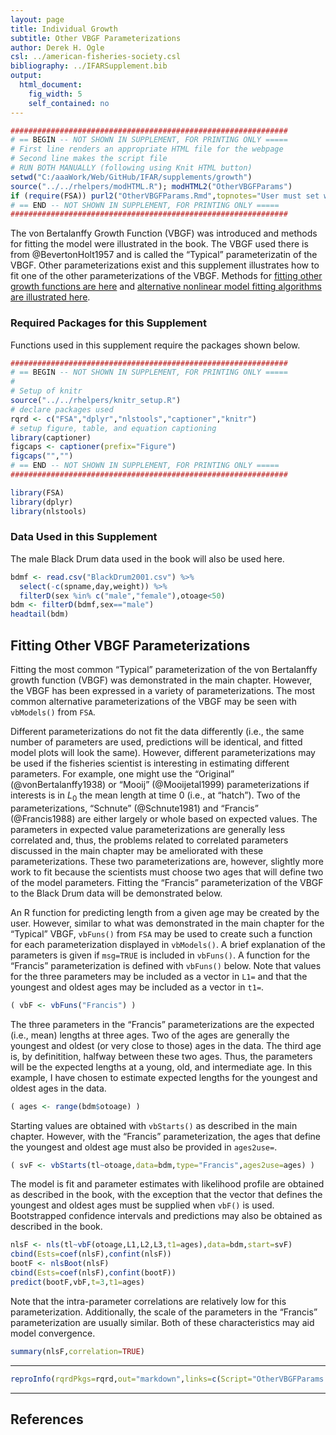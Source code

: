 ```yaml
---
layout: page
title: Individual Growth
subtitle: Other VBGF Parameterizations
author: Derek H. Ogle
csl: ../american-fisheries-society.csl
bibliography: ../IFARSupplement.bib
output: 
  html_document: 
    fig_width: 5
    self_contained: no
---
```

```r
##############################################################
# == BEGIN -- NOT SHOWN IN SUPPLEMENT, FOR PRINTING ONLY =====
# First line renders an appropriate HTML file for the webpage
# Second line makes the script file
# RUN BOTH MANUALLY (following using Knit HTML button)
setwd("C:/aaaWork/Web/GitHub/IFAR/supplements/growth")
source("../../rhelpers/modHTML.R"); modHTML2("OtherVBGFParams")
if (require(FSA)) purl2("OtherVBGFParams.Rmd",topnotes="User must set working directory appropriately.")
# == END -- NOT SHOWN IN SUPPLEMENT, FOR PRINTING ONLY =====
##############################################################
```

The von Bertalanffy Growth Function (VBGF) was introduced and methods for fitting the model were illustrated in the book.  The VBGF used there is from @BevertonHolt1957 and is called the "Typical" parameterizatin of the VBGF.  Other parameterizations exist and this supplement illustrates how to fit one of the other parameterizations of the VBGF.  Methods for [fitting other growth functions are here](OtherGrowthFuns.html) and [alternative nonlinear model fitting algorithms are illustrated here](OtherNLAlgorithms.html).

### Required Packages for this Supplement
Functions used in this supplement require the packages shown below.

```r
##############################################################
# == BEGIN -- NOT SHOWN IN SUPPLEMENT, FOR PRINTING ONLY =====
# 
# Setup of knitr
source("../../rhelpers/knitr_setup.R")
# declare packages used
rqrd <- c("FSA","dplyr","nlstools","captioner","knitr")
# setup figure, table, and equation captioning
library(captioner)
figcaps <- captioner(prefix="Figure")
figcaps("","")
# == END -- NOT SHOWN IN SUPPLEMENT, FOR PRINTING ONLY =====
##############################################################
```
```r
library(FSA)
library(dplyr)
library(nlstools)
```

### Data Used in this Supplement
  
The male Black Drum data used in the book will also be used here.
```r
bdmf <- read.csv("BlackDrum2001.csv") %>%
  select(-c(spname,day,weight)) %>%
  filterD(sex %in% c("male","female"),otoage<50)
bdm <- filterD(bdmf,sex=="male")
headtail(bdm)
```


## Fitting Other VBGF Parameterizations
Fitting the most common "Typical" parameterization of the von Bertalanffy growth function (VBGF) was demonstrated in the main chapter.  However, the VBGF has been expressed in a variety of parameterizations.  The most common alternative parameterizations of the VBGF may be seen with `vbModels()` from `FSA`.

Different parameterizations do not fit the data differently (i.e., the same number of parameters are used, predictions will be identical, and fitted model plots will look the same).  However, different parameterizations may be used if the fisheries scientist is interesting in estimating different parameters.  For example, one might use the "Original" (@vonBertalanffy1938) or "Mooij" (@Mooijetal1999) parameterizations if interests is in $L_{0}$ the mean length at time 0 (i.e., at "hatch").  Two of the parameterizations, "Schnute" (@Schnute1981) and "Francis" (@Francis1988) are either largely or whole based on expected values.  The parameters in expected value parameterizations are generally less correlated and, thus, the problems related to correlated parameters discussed in the main chapter may be ameliorated with these parameterizations.  These two parameterizations are, however, slightly more work to fit because the scientists must choose two ages that will define two of the model parameters.  Fitting the "Francis" parameterization of the VBGF to the Black Drum data will be demonstrated below.

An R function for predicting length from a given age may be created by the user.  However, similar to what was demonstrated in the main chapter for the "Typical" VBGF,  `vbFuns()` from `FSA` may be used to create such a function for each parameterization displayed in `vbModels()`.  A brief explanation of the parameters is given if `msg=TRUE` is included in `vbFuns()`.  A function for the "Francis" parameterization is defined with `vbFuns()` below.  Note that values for the three parameters may be included as a vector in `L1=` and that the youngest and oldest ages may be included as a vector in `t1=`.

```r
( vbF <- vbFuns("Francis") )
```

The three parameters in the "Francis" parameterizations are the expected (i.e., mean) lengths at three ages.  Two of the ages are generally the youngest and oldest (or very close to those) ages in the data.  The third age is, by definitition, halfway between these two ages.  Thus, the parameters will be the expected lengths at a young, old, and intermediate age.  In this example, I have chosen to estimate expected lengths for the youngest and oldest ages in the data.
```r
( ages <- range(bdm$otoage) )
```

Starting values are obtained with `vbStarts()` as described in the main chapter.  However, with the "Francis" parameterization, the ages that define the youngest and oldest age must also be provided in `ages2use=`.

```r
( svF <- vbStarts(tl~otoage,data=bdm,type="Francis",ages2use=ages) )
```

The model is fit and parameter estimates with likelihood profile are obtained as described in the book, with the exception that the vector that defines the youngest and oldest ages must be supplied when `vbF()` is used.  Bootstrapped confidence intervals and predictions may also be obtained as described in the book.
```r
nlsF <- nls(tl~vbF(otoage,L1,L2,L3,t1=ages),data=bdm,start=svF)
cbind(Ests=coef(nlsF),confint(nlsF))
bootF <- nlsBoot(nlsF)
cbind(Ests=coef(nlsF),confint(bootF))
predict(bootF,vbF,t=3,t1=ages)
```

Note that the intra-parameter correlations are relatively low for this parameterization.  Additionally, the scale of the parameters in the "Francis" parameterization are usually similar.  Both of these characteristics may aid model convergence.
```r
summary(nlsF,correlation=TRUE)
```

--------------------------------------------------------------

```r
reproInfo(rqrdPkgs=rqrd,out="markdown",links=c(Script="OtherVBGFParams.R",RMarkdown="OtherVBGFParams.Rmd"))
```

--------------------------------------------------------------


## References
